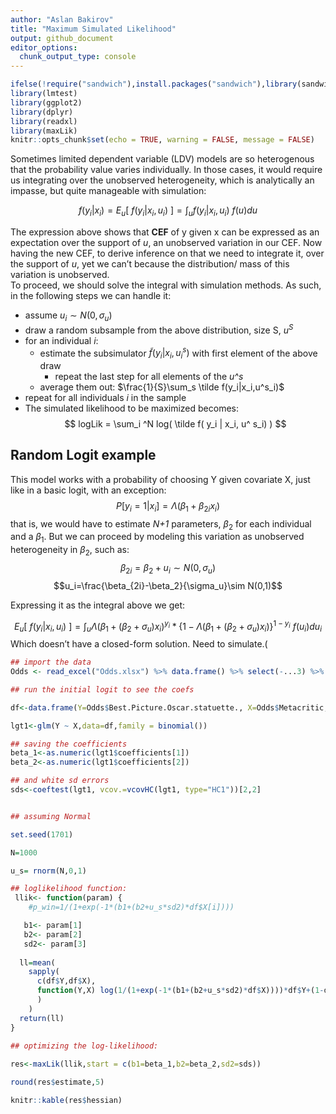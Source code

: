 ```yaml
---
author: "Aslan Bakirov"
title: "Maximum Simulated Likelihood"
output: github_document
editor_options: 
  chunk_output_type: console
---
```


```r

ifelse(!require("sandwich"),install.packages("sandwich"),library(sandwich))
library(lmtest)
library(ggplot2)
library(dplyr)
library(readxl)
library(maxLik)
knitr::opts_chunk$set(echo = TRUE, warning = FALSE, message = FALSE)
```

Sometimes limited dependent variable (LDV) models are so heterogenous that the probability value varies individually. In those cases, it would require us integrating over the unobserved heterogeneity, which is analytically an impasse, but quite manageable with simulation:  

$$f(y_i|x_i)= E_u[~f(y_i|x_i,u_i)~] = \int_uf(y_i|x_i,u_i)~f(u)du$$  

The expression above shows that **CEF** of y given x can be expressed as an expectation over the support of *u*, an unobserved variation in our CEF. Now having the new CEF, to derive inference on that we need to integrate it, over the support of *u*, yet we can't because the distribution/ mass of this variation is unobserved.  
To proceed, we should solve the integral with simulation methods. As such, in the following steps we can handle it:

* assume $u_i \sim N(0,\sigma_u)$    
* draw a random subsample from the above distribution, size S, $u^S$    
* for an individual $i$:    
  * estimate the subsimulator $\tilde f(y_i|x_i,u^s_i)$ with first element of the above draw   
    * repeat the last step for all elements of the *u^s*
  * average them out: $\frac{1}{S}\sum_s \tilde f(y_i|x_i,u^s_i)$    
* repeat for all individuals $i$ in the sample   
*  The simulated likelihood to be maximized becomes: 
$$ logLik = \sum_i ^N log( \tilde f( y_i | x_i, u^ s_i) ) $$

## Random Logit example   

This model works with a probability of choosing Y given covariate X, just like in a basic logit, with an exception: 
$$P[y_i=1|x_i]=\Lambda(\beta_1+\beta_{2i}x_i)$$ 
that is, we would have to estimate *N+1* parameters, $\beta_2$ for each individual and a $\beta_1$. But we can proceed by modeling this variation as unobserved heterogeneity in $\beta_2$, such as:  
$$\beta_{2i}=\beta_2+u_i\sim N(0,\sigma_u)$$ 
$$u_i=\frac{\beta_{2i}-\beta_2}{\sigma_u}\sim N(0,1)$$  

Expressing it as the integral above we get:  

$$E_u[~f(y_i|x_i,u_i)~]=\int_u\Lambda(\beta_1+(\beta_{2}+\sigma_u)x_i)^{y_i}*\{1-\Lambda(\beta_1+(\beta_{2}+\sigma_u)x_i)\}^{1-y_i}~f(u_i)du_i$$ 
Which doesn't have a closed-form solution. Need to simulate.(   


```r

## import the data
Odds <- read_excel("Odds.xlsx") %>% data.frame() %>% select(-...3) %>% filter(Year>2007) 

## run the initial logit to see the coefs

df<-data.frame(Y=Odds$Best.Picture.Oscar.statuette., X=Odds$Metacritic,sllik=as.numeric(length(Odds)))

lgt1<-glm(Y ~ X,data=df,family = binomial())

## saving the coefficients
beta_1<-as.numeric(lgt1$coefficients[1])
beta_2<-as.numeric(lgt1$coefficients[2])

## and white sd errors
sds<-coeftest(lgt1, vcov.=vcovHC(lgt1, type="HC1"))[2,2]


## assuming Normal

set.seed(1701)

N=1000

u_s= rnorm(N,0,1)

## loglikelihood function:  
 llik<- function(param) {
    #p_win=1/(1+exp(-1*(b1+(b2+u_s*sd2)*df$X[i])))

   b1<- param[1]
   b2<- param[2]
   sd2<- param[3]
   
  ll=mean(
    sapply(
      c(df$Y,df$X),
      function(Y,X) log(1/(1+exp(-1*(b1+(b2+u_s*sd2)*df$X))))*df$Y+(1-df$Y)*log(1-1/(1+exp(-1*(b1+(b2+u_s*sd2)*df$X))))
      )
    )
  return(ll)
}

## optimizing the log-likelihood:  
 
res<-maxLik(llik,start = c(b1=beta_1,b2=beta_2,sd2=sds))

round(res$estimate,5)

knitr::kable(res$hessian)


```

